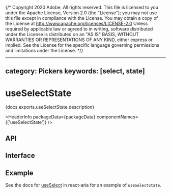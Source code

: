 {/* Copyright 2020 Adobe. All rights reserved.
This file is licensed to you under the Apache License, Version 2.0 (the "License");
you may not use this file except in compliance with the License. You may obtain a copy
of the License at http://www.apache.org/licenses/LICENSE-2.0
Unless required by applicable law or agreed to in writing, software distributed under
the License is distributed on an "AS IS" BASIS, WITHOUT WARRANTIES OR REPRESENTATIONS
OF ANY KIND, either express or implied. See the License for the specific language
governing permissions and limitations under the License. */}



---
category: Pickers
keywords: [select, state]
---

# useSelectState

<PageDescription>{docs.exports.useSelectState.description}</PageDescription>

<HeaderInfo
  packageData={packageData}
  componentNames={['useSelectState']} />

## API

<FunctionAPI function={docs.exports.useSelectState} links={docs.links} />

## Interface

<ClassAPI links={docs.links} class={docs.links[docs.exports.useSelectState.return.base.id]} />

## Example

See the docs for [useSelect](/react-aria/useSelect.html) in react-aria for an example of `useSelectState`.
